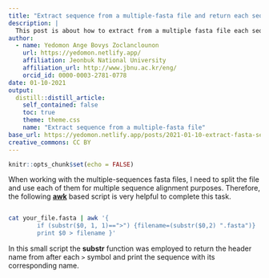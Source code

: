 ```yaml
---
title: "Extract sequence from a multiple-fasta file and return each sequence with the corresponding name"
description: |
  This post is about how to extract from a multiple fasta file each sequence with the corresponding header
author:
  - name: Yedomon Ange Bovys Zoclanclounon
    url: https://yedomon.netlify.app/
    affiliation: Jeonbuk National University
    affiliation_url: http://www.jbnu.ac.kr/eng/
    orcid_id: 0000-0003-2781-0778
date: 01-10-2021
output:
  distill::distill_article:
    self_contained: false
    toc: true
    theme: theme.css
    name: "Extract sequence from a multiple-fasta file"
base_url: https://yedomon.netlify.app/posts/2021-01-10-extract-fasta-sequence-from-a-multiple-fasta-file/
creative_commons: CC BY
---
```



```r
knitr::opts_chunk$set(echo = FALSE)
```

When working with the multiple-sequences fasta files, I need to split the file and use each of them for multiple sequence alignment purposes. Therefore, the following [**awk**](https://www.gnu.org/software/gawk/manual/gawk.html) based script is very helpful to complete this task.


```bash

cat your_file.fasta | awk '{
        if (substr($0, 1, 1)==">") {filename=(substr($0,2) ".fasta")}
        print $0 > filename }'


```


In this small script the **substr** function was employed to return the header name from after each `>` symbol and print the sequence with its corresponding name. 





